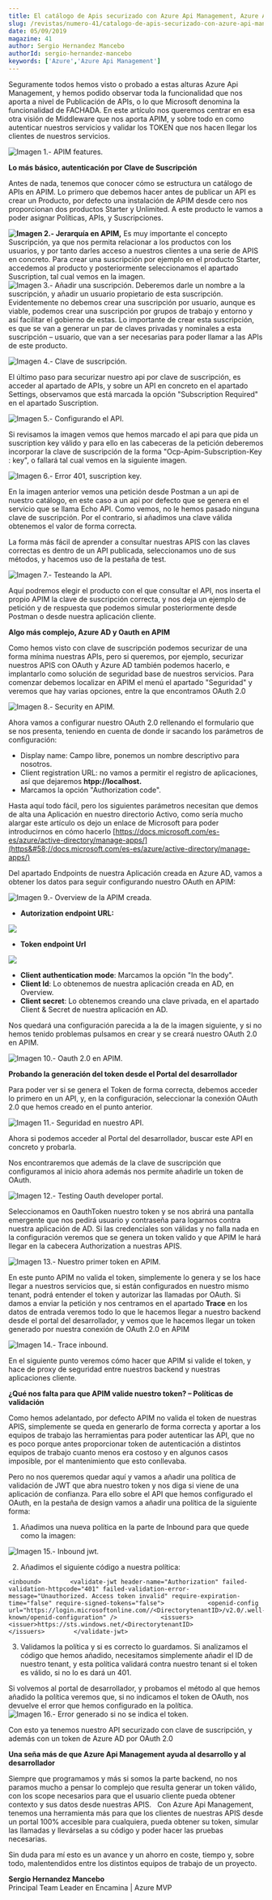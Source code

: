 ```yaml
---
title: El catálogo de Apis securizado con Azure Api Management, Azure AD y Oauth en tu APIM. Azure API Management como Middelware de tus servicios
slug: /revistas/numero-41/catalogo-de-apis-securizado-con-azure-api-management-azure-ad-y-oauth-en-tu-apim-azure-api-management-como-middelware-de-tus-servicios
date: 05/09/2019
magazine: 41
author: Sergio Hernandez Mancebo
authorId: sergio-hernandez-mancebo
keywords: ['Azure','Azure Api Management']
---
```






​Seguramente todos hemos visto o probado a estas alturas Azure Api Management, y hemos podido observar toda la funcionalidad que nos aporta a nivel de Publicación de APIs, o lo que Microsoft denomina la funcionalidad de FACHADA. En este artículo nos queremos centrar en esa otra visión de Middleware que nos aporta APIM, y sobre todo en como autenticar nuestros servicios y validar los TOKEN que nos hacen llegar los clientes de nuestros servicios.

![Imagen 1.- APIM features.](../../../images/numero41/catalogo-de-apis-securizado-con-azure-api-management-azure-ad-y-oauth-en-tu-apim-azure-api-management-como-middelware-de-tus-servicios/image1.png)

**Lo más básico, autenticación por Clave de Suscripción**

Antes de nada, tenemos que conocer cómo se estructura un catálogo de APIs en APIM. Lo primero que debemos hacer antes de publicar un API es crear un Producto, por defecto una instalación de APIM desde cero nos proporcionan dos productos Starter y Unlimited. A este producto le vamos a poder asignar Políticas, APIs, y Suscripciones.

**![Imagen 2.- Jerarquía en APIM,](../../../images/numero41/catalogo-de-apis-securizado-con-azure-api-management-azure-ad-y-oauth-en-tu-apim-azure-api-management-como-middelware-de-tus-servicios/image2.png)**
Es muy importante el concepto Suscripción, ya que nos permita relacionar a los productos con los usuarios, y por tanto darles acceso a nuestros clientes a una serie de APIS en concreto. Para crear una suscripción por ejemplo en el producto Starter, accedemos al producto y posteriormente seleccionamos el apartado Suscription, tal cual vemos en la imagen.
![Imagen 3.- Añadir una suscripción.](../../../images/numero41/catalogo-de-apis-securizado-con-azure-api-management-azure-ad-y-oauth-en-tu-apim-azure-api-management-como-middelware-de-tus-servicios/image3.png)
Deberemos darle un nombre a la suscripción, y añadir un usuario propietario de esta suscripción. Evidentemente no debemos crear una suscripción por usuario, aunque es viable, podemos crear una suscripción por grupos de trabajo y entorno y así facilitar el gobierno de estas. Lo importante de crear esta suscripción, es que se van a generar un par de claves privadas y nominales a esta suscripción – usuario, que van a ser necesarias para poder llamar a las APIs de este producto.​

![Imagen 4.- Clave de suscripción.](../../../images/numero41/catalogo-de-apis-securizado-con-azure-api-management-azure-ad-y-oauth-en-tu-apim-azure-api-management-como-middelware-de-tus-servicios/image4.png)

El último paso para securizar nuestro api por clave de suscripción, es acceder al apartado de APIs, y sobre un API en concreto en el apartado Settings, observamos que está marcada la opción "Subscription Required" en el apartado Suscription.

![Imagen 5.- Configurando el API.](../../../images/numero41/catalogo-de-apis-securizado-con-azure-api-management-azure-ad-y-oauth-en-tu-apim-azure-api-management-como-middelware-de-tus-servicios/image5.png)

Si revisamos la imagen vemos que hemos marcado el api para que pida un suscription key válido y para ello en las cabeceras de la petición deberemos incorporar la clave de suscripción de la forma "Ocp-Apim-Subscription-Key : key", o fallará tal cual vemos en la siguiente imagen.

![Imagen 6.- Error 401, suscription key.](../../../images/numero41/catalogo-de-apis-securizado-con-azure-api-management-azure-ad-y-oauth-en-tu-apim-azure-api-management-como-middelware-de-tus-servicios/image6.png)

En la imagen anterior vemos una petición desde Postman a un api de nuestro catálogo, en este caso a un api por defecto que se genera en el servicio que se llama Echo API. Como vemos, no le hemos pasado ninguna clave de suscripción. Por el contrario, si añadimos una clave válida obtenemos el valor de forma correcta.

La forma más fácil de aprender a consultar nuestras APIS con las claves correctas es dentro de un API publicada, seleccionamos uno de sus métodos, y hacemos uso de la pestaña de test.

![Imagen 7.- Testeando la API.](../../../images/numero41/catalogo-de-apis-securizado-con-azure-api-management-azure-ad-y-oauth-en-tu-apim-azure-api-management-como-middelware-de-tus-servicios/image7.png)

Aquí podremos elegir el producto con el que consultar el API, nos inserta el propio APIM la clave de suscripción correcta, y nos deja un ejemplo de petición y de respuesta que podemos simular posteriormente desde Postman o desde nuestra aplicación cliente.



**Algo más complejo, Azure AD y Oauth en APIM**

Como hemos visto con clave de suscripción podemos securizar de una forma mínima nuestras APIs, pero si queremos, por ejemplo, securizar nuestros APIS con OAuth y Azure AD también podemos hacerlo, e implantarlo como solución de seguridad base de nuestros servicios. Para comenzar debemos localizar en APIM el menú el apartado "Seguridad" y veremos que hay varias opciones, entre la que encontramos OAuth 2.0

![Imagen 8.- Security en APIM.](../../../images/numero41/catalogo-de-apis-securizado-con-azure-api-management-azure-ad-y-oauth-en-tu-apim-azure-api-management-como-middelware-de-tus-servicios/image8.png)

Ahora vamos a configurar nuestro OAuth 2.0 rellenando el formulario que se nos presenta, teniendo en cuenta de donde ir sacando los parámetros de configuración:

- Display name: Campo libre, ponemos un nombre descriptivo para nosotros.
- Client registration URL: no vamos a permitir el registro de aplicaciones, así que dejaremos **htpp://localhost.**
- Marcamos la opción "Authorization code".


Hasta aquí todo fácil, pero los siguientes parámetros necesitan que demos de alta una Aplicación en nuestro directorio Activo, como sería mucho alargar este artículo os dejo un enlace de Microsoft para poder introducirnos en cómo hacerlo [https://docs.microsoft.com/es-es/azure/active-directory/manage-apps/](https&#58;//docs.microsoft.com/es-es/azure/active-directory/manage-apps/)

Del apartado Endpoints de nuestra Aplicación creada en Azure AD, vamos a obtener los datos para seguir configurando nuestro OAuth en APIM:

![Imagen 9.- Overview de la APIM creada.](../../../images/numero41/catalogo-de-apis-securizado-con-azure-api-management-azure-ad-y-oauth-en-tu-apim-azure-api-management-como-middelware-de-tus-servicios/image9.png)

- **Autorization endpoint URL:​**


**![](../../../images/numero41/catalogo-de-apis-securizado-con-azure-api-management-azure-ad-y-oauth-en-tu-apim-azure-api-management-como-middelware-de-tus-servicios/image10.png)**

- **Token endpoint Url**


**![](../../../images/numero41/catalogo-de-apis-securizado-con-azure-api-management-azure-ad-y-oauth-en-tu-apim-azure-api-management-como-middelware-de-tus-servicios/image11.png)**

- **Client authentication mode**: Marcamos la opción "In the body".
- **Client Id**: Lo obtenemos de nuestra aplicación creada en AD, en Overview.
- **Client secret**: Lo obtenemos creando una clave privada, en el apartado Client & Secret de nuestra aplicación en AD.


Nos quedará una configuración parecida a la de la imagen siguiente, y si no hemos tenido problemas pulsamos en crear y se creará nuestro OAuth 2.0 en APIM.

![Imagen 10.- Oauth 2.0 en APIM.](../../../images/numero41/catalogo-de-apis-securizado-con-azure-api-management-azure-ad-y-oauth-en-tu-apim-azure-api-management-como-middelware-de-tus-servicios/image12.png)

**Probando la generación del token desde el Portal del desarrollador**

Para poder ver si se genera el Token de forma correcta, debemos acceder lo primero en un API, y, en la configuración, seleccionar la conexión OAuth 2.0 que hemos creado en el punto anterior.

![Imagen 11.- Seguridad en nuestro API.](../../../images/numero41/catalogo-de-apis-securizado-con-azure-api-management-azure-ad-y-oauth-en-tu-apim-azure-api-management-como-middelware-de-tus-servicios/image13.png)

Ahora si podemos acceder al Portal del desarrollador, buscar este API en concreto y probarla.

Nos encontraremos que además de la clave de suscripción que configuramos al inicio ahora además nos permite añadirle un token de OAuth.

![Imagen 12.- Testing Oauth developer portal.](../../../images/numero41/catalogo-de-apis-securizado-con-azure-api-management-azure-ad-y-oauth-en-tu-apim-azure-api-management-como-middelware-de-tus-servicios/image14.png)

Seleccionamos en OauthToken nuestro token y se nos abrirá una pantalla emergente que nos pedirá usuario y contraseña para logarnos contra nuestra aplicación de AD. Si las credenciales son válidas y no falla nada en la configuración veremos que se genera un token valido y que APIM le hará llegar en la cabecera Authorization a nuestras APIS.

![Imagen 13.- Nuestro primer token en APIM.](../../../images/numero41/catalogo-de-apis-securizado-con-azure-api-management-azure-ad-y-oauth-en-tu-apim-azure-api-management-como-middelware-de-tus-servicios/image15.png)

En este punto APIM no valida el token, simplemente lo genera y se los hace llegar a nuestros servicios que, si están configurados en nuestro mismo tenant, podrá entender el token y autorizar las llamadas por OAuth. Si damos a enviar la petición y nos centramos en el apartado **Trace** en los datos de entrada veremos todo lo que le hacemos llegar a nuestro backend desde el portal del desarrollador, y vemos que le hacemos llegar un token generado por nuestra conexión de OAuth 2.0 en APIM

![Imagen 14.- Trace inbound.](../../../images/numero41/catalogo-de-apis-securizado-con-azure-api-management-azure-ad-y-oauth-en-tu-apim-azure-api-management-como-middelware-de-tus-servicios/image16.png)

En el siguiente punto veremos cómo hacer que APIM si valide el token, y hace de proxy de seguridad entre nuestros backend y nuestras aplicaciones cliente.

**¿Qué nos falta para que APIM valide nuestro token? – Políticas de validación**

Como hemos adelantado, por defecto APIM no valida el token de nuestras APIS, simplemente se queda en generarlo de forma correcta y aportar a los equipos de trabajo las herramientas para poder autenticar las API, que no es poco porque antes proporcionar token de autenticación a distintos equipos de trabajo cuanto menos era costoso y en algunos casos imposible, por el mantenimiento que esto conllevaba.

Pero no nos queremos quedar aquí y vamos a añadir una política de validación de JWT que abra nuestro token y nos diga si viene de una aplicación de confianza. Para ello sobre el API que hemos configurado el OAuth, en la pestaña de design vamos a añadir una política de la siguiente forma:

1. Añadimos una nueva política en la parte de Inbound para que quede como la imagen:

![Imagen 15.- Inbound jwt.](../../../images/numero41/catalogo-de-apis-securizado-con-azure-api-management-azure-ad-y-oauth-en-tu-apim-azure-api-management-como-middelware-de-tus-servicios/image17.png)

2. Añadimos el siguiente código a nuestra política:​

```
<inbound>        <validate-jwt header-name="Authorization" failed-validation-httpcode="401" failed-validation-error-message="Unauthorized. Access token invalid" require-expiration-time="false" require-signed-tokens="false">            <openid-config url="https://login.microsoftonline.com//<DirectorytenantID>/v2.0/.well-known/openid-configuration" />            <issuers>                <issuer>https://sts.windows.net/<DirectorytenantID>            </issuers>        </validate-jwt>​
```

3. Validamos la política y si es correcto lo guardamos. Si analizamos el código que hemos añadido, necesitamos simplemente añadir el ID de nuestro tenant, y esta política validará contra nuestro tenant si el token es válido, si no lo es dará un 401.

Si volvemos al portal de desarrollador, y probamos el método al que hemos añadido la política veremos que, si no indicamos el token de OAuth, nos devuelve el error que hemos configurado en la política.
![Imagen 16.- Error generado si no se indica el token.](../../../images/numero41/catalogo-de-apis-securizado-con-azure-api-management-azure-ad-y-oauth-en-tu-apim-azure-api-management-como-middelware-de-tus-servicios/image18.png)

Con esto ya tenemos nuestro API securizado con clave de suscripción, y además con un token de Azure AD por OAuth 2.0

**Una seña más de que Azure Api Management ayuda al desarrollo y al desarrollador**

Siempre que programamos y más si somos la parte backend, no nos paramos mucho a pensar lo complejo que resulta generar un token válido, con los scope necesarios para que el usuario cliente pueda obtener contexto y sus datos desde nuestras APIS.  
 Con Azure Api Management, tenemos una herramienta más para que los clientes de nuestras APIS desde un portal 100% accesible para cualquiera, pueda obtener su token, simular las llamadas y llevárselas a su código y poder hacer las pruebas necesarias.

Sin duda para mí esto es un avance y un ahorro en coste, tiempo y, sobre todo, malentendidos entre los distintos equipos de trabajo de un proyecto.



**Sergio Hernandez Mancebo** <br />
Principal Team Leader en Encamina | Azure MVP